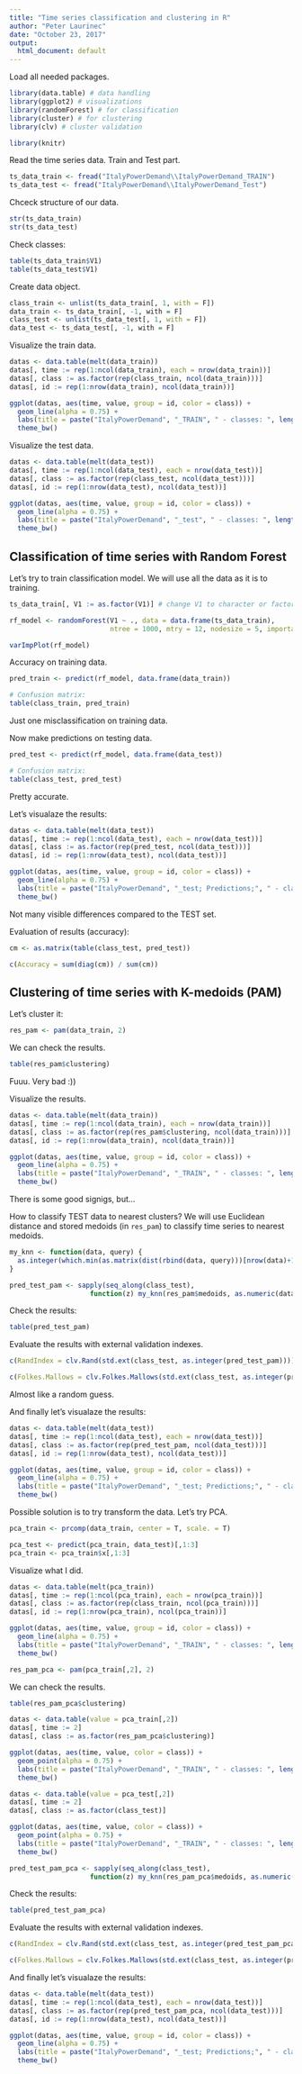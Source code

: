 ```yaml
---
title: "Time series classification and clustering in R"
author: "Peter Laurinec"
date: "October 23, 2017"
output:
  html_document: default
---
```


Load all needed packages.
```r
library(data.table) # data handling
library(ggplot2) # visualizations
library(randomForest) # for classification
library(cluster) # for clustering
library(clv) # cluster validation
```

```r
library(knitr)
```

Read the time series data. Train and Test part.
```r
ts_data_train <- fread("ItalyPowerDemand\\ItalyPowerDemand_TRAIN")
ts_data_test <- fread("ItalyPowerDemand\\ItalyPowerDemand_Test")
```

Chceck structure of our data.
```r
str(ts_data_train)
str(ts_data_test)
```

Check classes:
```r
table(ts_data_train$V1)
table(ts_data_test$V1)
```

Create data object.
```r
class_train <- unlist(ts_data_train[, 1, with = F])
data_train <- ts_data_train[, -1, with = F]
class_test <- unlist(ts_data_test[, 1, with = F])
data_test <- ts_data_test[, -1, with = F]
```

Visualize the train data.
```r
datas <- data.table(melt(data_train))
datas[, time := rep(1:ncol(data_train), each = nrow(data_train))]
datas[, class := as.factor(rep(class_train, ncol(data_train)))]
datas[, id := rep(1:nrow(data_train), ncol(data_train))]

ggplot(datas, aes(time, value, group = id, color = class)) +
  geom_line(alpha = 0.75) +
  labs(title = paste("ItalyPowerDemand", "_TRAIN", " - classes: ", length(unique(class_train)), sep = "")) +
  theme_bw()
```

Visualize the test data.
```r
datas <- data.table(melt(data_test))
datas[, time := rep(1:ncol(data_test), each = nrow(data_test))]
datas[, class := as.factor(rep(class_test, ncol(data_test)))]
datas[, id := rep(1:nrow(data_test), ncol(data_test))]

ggplot(datas, aes(time, value, group = id, color = class)) +
  geom_line(alpha = 0.75) +
  labs(title = paste("ItalyPowerDemand", "_test", " - classes: ", length(unique(class_test)), sep = "")) +
  theme_bw()
```

## Classification of time series with Random Forest

Let's try to train classification model. We will use all the data as it is to training.
```r
ts_data_train[, V1 := as.factor(V1)] # change V1 to character or factor to do classification

rf_model <- randomForest(V1 ~ ., data = data.frame(ts_data_train),
                         ntree = 1000, mtry = 12, nodesize = 5, importance = TRUE)

varImpPlot(rf_model)
```

Accuracy on training data.
```r
pred_train <- predict(rf_model, data.frame(data_train))

# Confusion matrix:
table(class_train, pred_train)
```

Just one misclassification on training data.

Now make predictions on testing data.
```r
pred_test <- predict(rf_model, data.frame(data_test))

# Confusion matrix:
table(class_test, pred_test)
```

Pretty accurate.

Let's visualaze the results:
```r
datas <- data.table(melt(data_test))
datas[, time := rep(1:ncol(data_test), each = nrow(data_test))]
datas[, class := as.factor(rep(pred_test, ncol(data_test)))]
datas[, id := rep(1:nrow(data_test), ncol(data_test))]

ggplot(datas, aes(time, value, group = id, color = class)) +
  geom_line(alpha = 0.75) +
  labs(title = paste("ItalyPowerDemand", "_test; Predictions;", " - classes: ", length(unique(pred_test)), sep = "")) +
  theme_bw()
```

Not many visible differences compared to the TEST set.

Evaluation of results (accuracy):
```r
cm <- as.matrix(table(class_test, pred_test))

c(Accuracy = sum(diag(cm)) / sum(cm))
```

## Clustering of time series with K-medoids (PAM)

Let's cluster it:
```r
res_pam <- pam(data_train, 2)
```

We can check the results.
```r
table(res_pam$clustering)
```

Fuuu. Very bad :))

Visualize the results.
```r
datas <- data.table(melt(data_train))
datas[, time := rep(1:ncol(data_train), each = nrow(data_train))]
datas[, class := as.factor(rep(res_pam$clustering, ncol(data_train)))]
datas[, id := rep(1:nrow(data_train), ncol(data_train))]

ggplot(datas, aes(time, value, group = id, color = class)) +
  geom_line(alpha = 0.75) +
  labs(title = paste("ItalyPowerDemand", "_TRAIN", " - classes: ", length(unique(res_pam$clustering)), sep = "")) +
  theme_bw()
```

There is some good signigs, but...

How to classify TEST data to nearest clusters? We will use Euclidean distance and stored medoids (in `res_pam`) to classify time series to nearest medoids.
```r
my_knn <- function(data, query) {
  as.integer(which.min(as.matrix(dist(rbind(data, query)))[nrow(data)+1,-(nrow(data)+1)]))
}

pred_test_pam <- sapply(seq_along(class_test),
                    function(z) my_knn(res_pam$medoids, as.numeric(data_test[z,])))
```

Check the results:
```r
table(pred_test_pam)
```

Evaluate the results with external validation indexes.
```r
c(RandIndex = clv.Rand(std.ext(class_test, as.integer(pred_test_pam))))

c(Folkes.Mallows = clv.Folkes.Mallows(std.ext(class_test, as.integer(pred_test_pam))))
```

Almost like a random guess.

And finally let's visualaze the results:
```r
datas <- data.table(melt(data_test))
datas[, time := rep(1:ncol(data_test), each = nrow(data_test))]
datas[, class := as.factor(rep(pred_test_pam, ncol(data_test)))]
datas[, id := rep(1:nrow(data_test), ncol(data_test))]

ggplot(datas, aes(time, value, group = id, color = class)) +
  geom_line(alpha = 0.75) +
  labs(title = paste("ItalyPowerDemand", "_test; Predictions;", " - classes: ", length(unique(pred_test_pam)), sep = "")) +
  theme_bw()
```

Possible solution is to try transform the data. Let's try PCA.

```r
pca_train <- prcomp(data_train, center = T, scale. = T)
```

```r
pca_test <- predict(pca_train, data_test)[,1:3]
pca_train <- pca_train$x[,1:3]
```

Visualize what I did.
```r
datas <- data.table(melt(pca_train))
datas[, time := rep(1:ncol(pca_train), each = nrow(pca_train))]
datas[, class := as.factor(rep(class_train, ncol(pca_train)))]
datas[, id := rep(1:nrow(pca_train), ncol(pca_train))]

ggplot(datas, aes(time, value, group = id, color = class)) +
  geom_line(alpha = 0.75) +
  labs(title = paste("ItalyPowerDemand", "_TRAIN", " - classes: ", length(unique(class_train)), sep = "")) +
  theme_bw()
```

```r
res_pam_pca <- pam(pca_train[,2], 2)
```

We can check the results.
```r
table(res_pam_pca$clustering)
```

```r
datas <- data.table(value = pca_train[,2])
datas[, time := 2]
datas[, class := as.factor(res_pam_pca$clustering)]

ggplot(datas, aes(time, value, color = class)) +
  geom_point(alpha = 0.75) +
  labs(title = paste("ItalyPowerDemand", "_TRAIN", " - classes: ", length(unique(class_train)), sep = "")) +
  theme_bw()
```

```r
datas <- data.table(value = pca_test[,2])
datas[, time := 2]
datas[, class := as.factor(class_test)]

ggplot(datas, aes(time, value, color = class)) +
  geom_point(alpha = 0.75) +
  labs(title = paste("ItalyPowerDemand", "_TRAIN", " - classes: ", length(unique(class_train)), sep = "")) +
  theme_bw()
```

```r
pred_test_pam_pca <- sapply(seq_along(class_test),
                    function(z) my_knn(res_pam_pca$medoids, as.numeric(pca_test[z,2])))
```

Check the results:
```r
table(pred_test_pam_pca)
```

Evaluate the results with external validation indexes.
```r
c(RandIndex = clv.Rand(std.ext(class_test, as.integer(pred_test_pam_pca))))

c(Folkes.Mallows = clv.Folkes.Mallows(std.ext(class_test, as.integer(pred_test_pam_pca))))
```

And finally let's visualaze the results:
```r
datas <- data.table(melt(data_test))
datas[, time := rep(1:ncol(data_test), each = nrow(data_test))]
datas[, class := as.factor(rep(pred_test_pam_pca, ncol(data_test)))]
datas[, id := rep(1:nrow(data_test), ncol(data_test))]

ggplot(datas, aes(time, value, group = id, color = class)) +
  geom_line(alpha = 0.75) +
  labs(title = paste("ItalyPowerDemand", "_test; Predictions;", " - classes: ", length(unique(pred_test_pam_pca)), sep = "")) +
  theme_bw()
```
